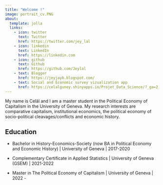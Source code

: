 ```yaml
---
title: "Welcome !"
image: portrait_cv.PNG
about:
  template: jolla
  links:
    - icon: twitter
      text: Twitter
      href: https://twitter.com/jey_lal
    - icon: linkedin
      text: LinkedIn
      href: https://linkedin.com
    - icon: github
      text: Github
      href: https://github.com/Jeylal
    - text: Blogger
      href: https://jeyjayb.blogspot.com/
    - text: Social and Economic survey vizualization app
      href: https://celalguney.shinyapps.io/Projet_Data_Science/?_ga=2.255792968.1974330428.1680436983-1453518093.1673880491 
---
```


My name is Celâl and I am a master student in the Political Economy of Capitalism in the University of Geneva. My research interests are comparative capitalism, institutional economics, the political economy of socio-political cleavages/conflicts and economic history. 

## Education

- Bachelor in History-Economics-Society (now BA in Political Economy and Economic History) | University of Geneva | 2017-2020

- Complementary Certificate in Applied Statistics | University of Geneva (GSEM) | 2021-2022

- Master in The Political Economy of Capitalism | University of Geneva | 2022 - 










